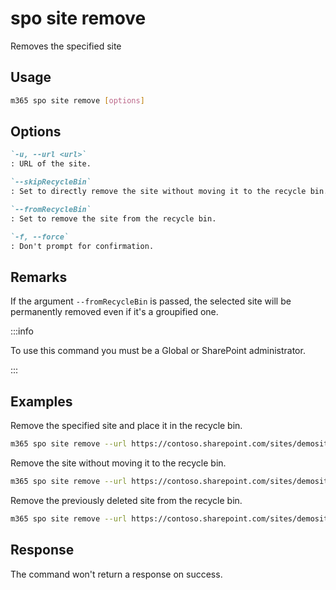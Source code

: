 
# spo site remove

Removes the specified site

## Usage

```sh
m365 spo site remove [options]
```

## Options

```md definition-list
`-u, --url <url>`
: URL of the site.

`--skipRecycleBin`
: Set to directly remove the site without moving it to the recycle bin.

`--fromRecycleBin`
: Set to remove the site from the recycle bin.

`-f, --force`
: Don't prompt for confirmation.
```

<Global />

## Remarks

If the argument `--fromRecycleBin` is passed, the selected site will be permanently removed even if it's a groupified one.

:::info

To use this command you must be a Global or SharePoint administrator.

:::

## Examples

Remove the specified site and place it in the recycle bin.

```sh
m365 spo site remove --url https://contoso.sharepoint.com/sites/demosite
```

Remove the site without moving it to the recycle bin.

```sh
m365 spo site remove --url https://contoso.sharepoint.com/sites/demosite --skipRecycleBin
```

Remove the previously deleted site from the recycle bin.

```sh
m365 spo site remove --url https://contoso.sharepoint.com/sites/demosite --fromRecycleBin
```

## Response

The command won't return a response on success.
